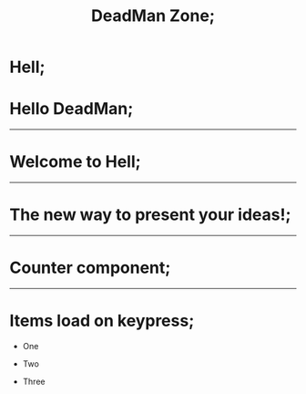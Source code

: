 

<Header>

# DeadMan Zone;

</Header>

<Footer>

# Hell;

</Footer>

# Hello DeadMan;

---

# Welcome to Hell;

---

# The new way to present your ideas!;

---

# Counter component;

<Counter />

---

# Items load on keypress;

<Steps>

- One

- Two

- Three

</Steps>
